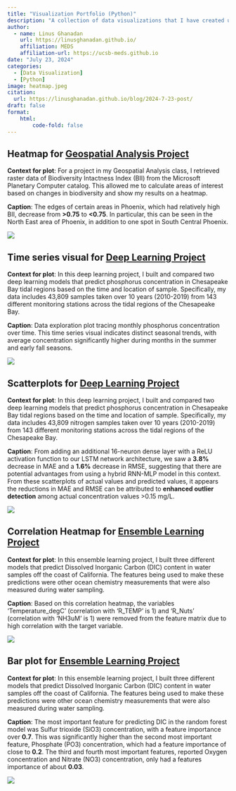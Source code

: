 ```yaml
---
title: "Visualization Portfolio (Python)"
description: "A collection of data visualizations that I have created using the Python programming language."
author: 
  - name: Linus Ghanadan
    url: https://linusghanadan.github.io/
    affiliation: MEDS
    affiliation-url: https://ucsb-meds.github.io
date: "July 23, 2024"
categories:
  - [Data Visualization]
  - [Python]
image: heatmap.jpeg
citation:
  url: https://linusghanadan.github.io/blog/2024-7-23-post/
draft: false
format:
    html:
        code-fold: false
---
```


## Heatmap for [Geospatial Analysis Project](https://linusghanadan.github.io/blog/2023-12-13-post/phoenix_biodiversity.html)

**Context for plot**: For a project in my Geospatial Analysis class, I retrieved raster data of Biodiversity Intactness Index (BII) from the Microsoft Planetary Computer catalog. This allowed me to calculate areas of interest based on changes in biodiversity and show my results on a heatmap.

**Caption**: The edges of certain areas in Phoenix, which had relatively high BII, decrease from **\>0.75** to **\<0.75**. In particular, this can be seen in the North East area of Phoenix, in addition to one spot in South Central Phoenix.

![](phoenix_biodiversity.jpeg)

## Time series visual for [Deep Learning Project](https://linusghanadan.github.io/blog/2024-7-16-post/ml_chesapeakebay.html)

**Context for plot**: In this deep learning project, I built and compared two deep learning models that predict phosphorus concentration in Chesapeake Bay tidal regions based on the time and location of sample. Specifically, my data includes 43,809 samples taken over 10 years (2010-2019) from 143 different monitoring stations across the tidal regions of the Chesapeake Bay.

**Caption**: Data exploration plot tracing monthly phosphorus concentration over time. This time series visual indicates distinct seasonal trends, with average concentration significantly higher during months in the summer and early fall seasons.

![](time-series.jpeg)

## Scatterplots for [Deep Learning Project](https://linusghanadan.github.io/blog/2024-7-16-post/ml_chesapeakebay.html)

**Context for plot**: In this deep learning project, I built and compared two deep learning models that predict phosphorus concentration in Chesapeake Bay tidal regions based on the time and location of sample. Specifically, my data includes 43,809 nitrogen samples taken over 10 years (2010-2019) from 143 different monitoring stations across the tidal regions of the Chesapeake Bay.

**Caption**: From adding an additional 16-neuron dense layer with a ReLU activation function to our LSTM network architecture, we saw a **3.8%** decrease in MAE and a **1.6%** decrease in RMSE, suggesting that there are potential advantages from using a hybrid RNN-MLP model in this context. From these scatterplots of actual values and predicted values, it appears the reductions in MAE and RMSE can be attributed to **enhanced outlier detection** among actual concentration values \>0.15 mg/L.

![](deep-learning.jpeg)

## Correlation Heatmap for [Ensemble Learning Project](https://linusghanadan.github.io/blog/2024-4-3-post/dic-ml-models.html)

**Context for plot**: In this ensemble learning project, I built three different models that predict Dissolved Inorganic Carbon (DIC) content in water samples off the coast of California. The features being used to make these predictions were other ocean chemistry measurements that were also measured during water sampling.

**Caption**: Based on this correlation heatmap, the variables 'Temperature_degC' (correlation with 'R_TEMP' is 1) and 'R_Nuts' (correlation with 'NH3uM' is 1) were removed from the feature matrix due to high correlation with the target variable.

![](heatmap.jpeg)

## Bar plot for [Ensemble Learning Project](https://linusghanadan.github.io/blog/2024-4-3-post/dic-ml-models.html)

**Context for plot**: In this ensemble learning project, I built three different models that predict Dissolved Inorganic Carbon (DIC) content in water samples off the coast of California. The features being used to make these predictions were other ocean chemistry measurements that were also measured during water sampling.

**Caption**: The most important feature for predicting DIC in the random forest model was Sulfur trioxide (SiO3) concentration, with a feature importance over **0.7**. This was significantly higher than the second most important feature, Phosphate (PO3) concentration, which had a feature importance of close to **0.2**. The third and fourth most important features, reported Oxygen concentration and Nitrate (NO3) concentration, only had a features importance of about **0.03**.

![](screenshot-4.jpeg)
